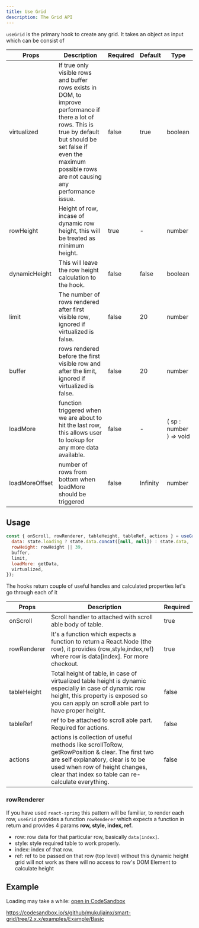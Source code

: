 ```yaml
---
title: Use Grid
description: The Grid API
---
```


`useGrid` is the primary hook to create any grid. It takes an object as input which can be consist of

| Props          | Description                                                                                                                                                                                                                      | Required | Default  | Type                    |
| -------------- | -------------------------------------------------------------------------------------------------------------------------------------------------------------------------------------------------------------------------------- | -------- | -------- | ----------------------- |
| virtualized    | If true only visible rows and buffer rows exists in DOM, to improve performance if there a lot of rows. This is true by default but should be set false if even the maximum possible rows are not causing any performance issue. | false    | true     | boolean                 |
| rowHeight      | Height of row, incase of dynamic row height, this will be treated as minimum height.                                                                                                                                             | true     | -        | number                  |
| dynamicHeight  | This will leave the row height calculation to the hook.                                                                                                                                                                          | false    | false    | boolean                 |
| limit          | The number of rows rendered after first visible row, ignored if virtualized is false.                                                                                                                                            | false    | 20       | number                  |
| buffer         | rows rendered before the first visible row and after the limit, ignored if virtualized is false.                                                                                                                                 | false    | 20       | number                  |
| loadMore       | function triggered when we are about to hit the last row, this allows user to lookup for any more data available.                                                                                                                | false    | -        | ( sp : number ) => void |
| loadMoreOffset | number of rows from bottom when loadMore should be triggered                                                                                                                                                                     | false    | Infinity | number                  |

## Usage

```jsx
const { onScroll, rowRenderer, tableHeight, tableRef, actions } = useGrid({
  data: state.loading ? state.data.concat([null, null]) : state.data,
  rowHeight: rowHeight || 39,
  buffer,
  limit,
  loadMore: getData,
  virtualized,
});
```

The hooks return couple of useful handles and calculated properties let's go through each of it

| Props       | Description                                                                                                                                                                                                                  | Required |
| ----------- | ---------------------------------------------------------------------------------------------------------------------------------------------------------------------------------------------------------------------------- | -------- |
| onScroll    | Scroll handler to attached with scroll able body of table.                                                                                                                                                                   | true     |
| rowRenderer | It's a function which expects a function to return a React.Node (the row), it provides (row,style,index,ref) where row is data[index]. For more checkout.                                                                    | true     |
| tableHeight | Total height of table, in case of virtualized table height is dynamic especially in case of dynamic row height, this property is exposed so you can apply on scroll able part to have proper height.                         | false    |
| tableRef    | ref to be attached to scroll able part. Required for actions.                                                                                                                                                                | false    |
| actions     | actions is collection of useful methods like scrollToRow, getRowPosition & clear. The first two are self explanatory, clear is to be used when row of height changes, clear that index so table can re-calculate everything. | false    |

### rowRenderer

If you have used `react-spring` this pattern will be familiar, to render each row, `useGrid` provides a function `rowRenderer`
which expects a function in return and provides 4 params **row, style, index, ref**.

- row: row data for that particular row, basically `data[index]`.
- style: style required table to work properly.
- index: index of that row.
- ref: ref to be passed on that row (top level) without this dynamic height grid will not work as
  there will no access to row's DOM Element to calculate height

## Example

Loading may take a while: [open in CodeSandbox](https://codesandbox.io/s/github/mukuljainx/smart-grid/tree/2.x.x/examples/Example/Basic)

https://codesandbox.io/s/github/mukuljainx/smart-grid/tree/2.x.x/examples/Example/Basic
